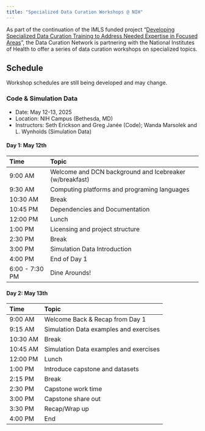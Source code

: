 ```yaml
---
title: "Specialized Data Curation Workshops @ NIH"
---
```


As part of the continuation of the IMLS funded project “[Developing Specialized
Data Curation Training to Address Needed Expertise in Focused
Areas](https://datacurationnetwork.org/expanding-curation-training/)”, the Data
Curation Network is partnering with the National Institutes of Health to offer a
series of data curation workshops on specialized topics.

## Schedule

::: {.callout-warning}
Workshop schedules are still being developed and may change.
:::

### Code & Simulation Data

- Date: May 12-13, 2025  
- Location: NIH Campus (Bethesda, MD)
- Instructors: Seth Erickson and Greg Janée (Code); Wanda Marsolek and L. Wynholds (Simulation Data)

#### Day 1: May 12th

| Time            | Topic                                                   |
| :-------------- | :------------------------------------------------------ |
| 9:00 AM         | Welcome and DCN background and Icebreaker (w/breakfast) |
| 9:30 AM         | Computing platforms and programing languages            |
| 10:30 AM        | Break                                                   |
| 10:45 PM        | Dependencies and Documentation                          |
| 12:00 PM        | Lunch                                                   |
| 1:00 PM         | Licensing and project structure                         |
| 2:30 PM         | Break                                                   |
| 3:00 PM         | Simulation Data Introduction                            |
| 4:00 PM         | End of Day 1                                            |
| 6:00 \- 7:30 PM | Dine Arounds\!                                          |

#### Day 2: May 13th

| Time     | Topic                                  |
| :------- | :------------------------------------- |
| 9:00 AM  | Welcome Back & Recap from Day 1        |
| 9:15 AM  | Simulation Data examples and exercises |
| 10:30 AM | Break                                  |
| 10:45 AM | Simulation Data examples and exercises |
| 12:00 PM | Lunch                                  |
| 1:00 PM  | Introduce capstone and datasets        |
| 2:15 PM  | Break                                  |
| 2:30 PM  | Capstone work time                     |
| 3:00 PM  | Capstone share out                     |
| 3:30 PM  | Recap/Wrap up                          |
| 4:00 PM  | End                                    |

